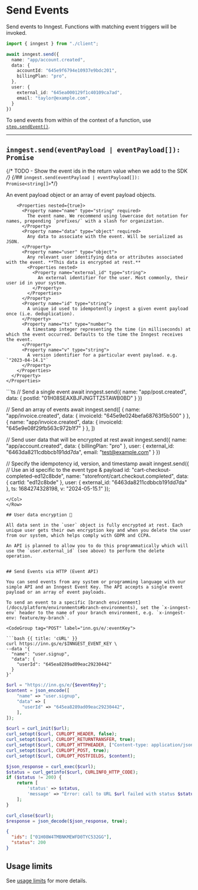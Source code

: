 # Send Events

Send events to Inngest. Functions with matching event triggers will be invoked.

```ts
import { inngest } from "./client";

await inngest.send({
  name: "app/account.created",
  data: {
    accountId: "645e9f6794e10937e9bdc201",
    billingPlan: "pro",
  },
  user: {
    external_id: "645ea000129f1c40109ca7ad",
    email: "taylor@example.com",
  }
})
```

To send events from within of the context of a function, use [`step.sendEvent()`](/docs/reference/functions/step-send-event).

---


## `inngest.send(eventPayload | eventPayload[]): Promise`
{/* TODO - Show the event ids in the return value when we add to the SDK */}
{/*## `inngest.send(eventPayload | eventPayload[]): Promise<string[]>`*/}

<Row>
  <Col>
    <Properties>
      <Property name="eventPayload" type="object | object[]" required>
        An event payload object or an array of event payload objects.

        <Properties nested={true}>
          <Property name="name" type="string" required>
            The event name. We recommend using lowercase dot notation for names, prepending `prefixes/` with a slash for organization.
          </Property>
          <Property name="data" type="object" required>
            Any data to associate with the event. Will be serialized as JSON.
          </Property>
          <Property name="user" type="object">
            Any relevant user identifying data or attributes associated with the event. **This data is encrypted at rest.**
            <Properties nested>
              <Property name="external_id" type="string">
                An external identifier for the user. Most commonly, their user id in your system.
              </Property>
            </Properties>
          </Property>
          <Property name="id" type="string">
            A unique id used to idempotently ingest a given event payload once (i.e. deduplication).
          </Property>
          <Property name="ts" type="number">
            A timestamp integer representing the time (in milliseconds) at which the event occurred. Defaults to the time the Inngest receives the event.
          </Property>
          <Property name="v" type="string">
            A version identifier for a particular event payload. e.g. `"2023-04-14.1"`
          </Property>
        </Properties>
      </Property>
    </Properties>
  </Col>
  <Col>
  ```ts
  // Send a single event
  await inngest.send({
    name: "app/post.created",
    data: { postId: "01H08SEAXBJFJNGTTZ5TAWB0BD" }
  })

  // Send an array of events
  await inngest.send([
    {
      name: "app/invoice.created",
      data: { invoiceId: "645e9e024befa68763f5b500" }
    },
    {
      name: "app/invoice.created",
      data: { invoiceId: "645e9e08f29fb563c972b1f7" }
    },
  ])

  // Send user data that will be encrypted at rest
  await inngest.send({
    name: "app/account.created",
    data: { billingPlan: "pro" },
    user: {
      external_id: "6463da8211cdbbcb191dd7da",
      email: "test@example.com"
    }
  })

  // Specify the idempotency id, version, and timestamp
  await inngest.send({
    // Use an id specific to the event type & payload
    id: "cart-checkout-completed-ed12c8bde",
    name: "storefront/cart.checkout.completed",
    data: { cartId: "ed12c8bde" },
    user: { external_id: "6463da8211cdbbcb191dd7da" },
    ts: 1684274328198,
    v: "2024-05-15.1"
  });
  ```
  </Col>
</Row>

## User data encryption 🔐

All data sent in the `user` object is fully encrypted at rest. Each unique user gets their own encryption key and when you delete the user from our system, which helps comply with GDPR and CCPA.

An API is planned to allow you to do this programmatically which will use the `user.external_id` (see above) to perform the delete operation.


## Send Events via HTTP (Event API)

You can send events from any system or programming language with our simple API and an Inngest Event Key. The API accepts a single event payload or an array of event payloads.

To send an event to a specific [branch environment](/docs/platform/environments#branch-environments), set the `x-inngest-env` header to the name of your branch environment, e.g. `x-inngest-env: feature/my-branch`.

<CodeGroup tag="POST" label="inn.gs/e/:eventKey">

```bash {{ title: 'cURL' }}
curl https://inn.gs/e/$INNGEST_EVENT_KEY \
  --data '{
    "name": "user.signup",
    "data": {
      "userId": "645ea8289ad09eac29230442"
    }
  }'
```

```php
$url = "https://inn.gs/e/{$eventKey}";
$content = json_encode([
    "name" => "user.signup",
    "data" => [
      "userId" => "645ea8289ad09eac29230442",
    ],
]);

$curl = curl_init($url);
curl_setopt($curl, CURLOPT_HEADER, false);
curl_setopt($curl, CURLOPT_RETURNTRANSFER, true);
curl_setopt($curl, CURLOPT_HTTPHEADER, ["Content-type: application/json"]);
curl_setopt($curl, CURLOPT_POST, true);
curl_setopt($curl, CURLOPT_POSTFIELDS, $content);

$json_response = curl_exec($curl);
$status = curl_getinfo($curl, CURLINFO_HTTP_CODE);
if ($status != 200) {
    return [
        'status' => $status,
        'message' => "Error: call to URL $url failed with status $status, response $json_response, curl_error " . curl_error($curl) . ", curl_errno " . curl_errno($curl),
    ];
}

curl_close($curl);
$response = json_decode($json_response, true);
```

</CodeGroup>

```json {{ title: 'Response' }}
{
  "ids": ["01H08W4TMBNKMEWFD0TYC532GG"],
  "status": 200
}
```

## Usage limits

See [usage limits][usage-limits] for more details.

[usage-limits]: /docs/usage-limits/inngest#events
